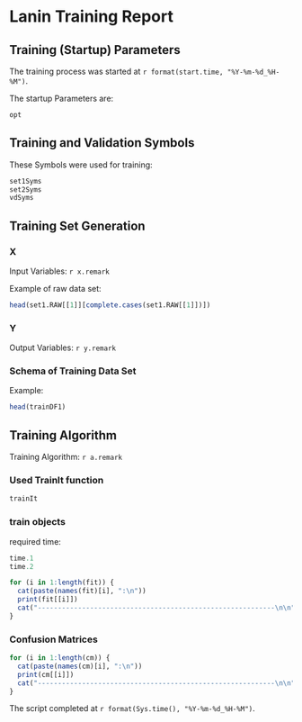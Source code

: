 # Lanin Training Report
## Training (Startup) Parameters
The training process was started at `r format(start.time, "%Y-%m-%d_%H-%M")`.

The startup Parameters are:
```r
opt
```

## Training and Validation Symbols
These Symbols were used for training:
```r
set1Syms
set2Syms
vdSyms
```

## Training Set Generation
### X
Input Variables: `r x.remark`

Example of raw data set:
```r
head(set1.RAW[[1]][complete.cases(set1.RAW[[1]])])
```

### Y
Output Variables: `r y.remark`

### Schema of Training Data Set
Example:
```r
head(trainDF1)
```

## Training Algorithm
Training Algorithm: `r a.remark`

### Used TrainIt function
```r
trainIt
```

### train objects
required time:

```r
time.1
time.2
```

```r
for (i in 1:length(fit)) {
  cat(paste(names(fit)[i], ":\n"))
  print(fit[[i]])
  cat("-----------------------------------------------------------\n\n")
}
```

### Confusion Matrices
```r
for (i in 1:length(cm)) {
  cat(paste(names(cm)[i], ":\n"))
  print(cm[[i]])
  cat("-----------------------------------------------------------\n\n")
}
```

The script completed at `r format(Sys.time(), "%Y-%m-%d_%H-%M")`.
